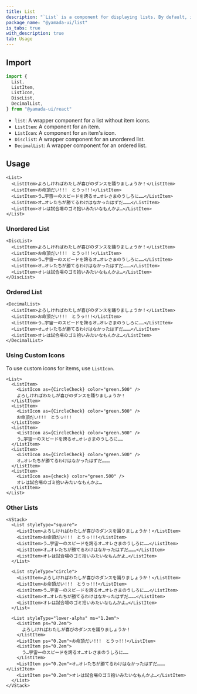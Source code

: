```yaml
---
title: List
description: "`List` is a component for displaying lists. By default, it renders a `ul` element."
package_name: "@yamada-ui/list"
is_tabs: true
with_description: true
tab: Usage
---
```


## Import

```ts
import {
  List,
  ListItem,
  ListIcon,
  DiscList,
  DecimalList,
} from "@yamada-ui/react"
```

- `list`: A wrapper component for a list without item icons.
- `ListItem`: A component for an item.
- `ListIcon`: A component for an item's icon.
- `Disclist`: A wrapper component for an unordered list.
- `DecimalList`: A wrapper component for an ordered list.

## Usage

```tsx
<List>
  <ListItem>よろしければわたしが喜びのダンスを踊りましょうか！</ListItem>
  <ListItem>お命頂だい!!!　とうっ!!!</ListItem>
  <ListItem>う…宇宙一のスピードを誇るオ…オレさまのうしろに……</ListItem>
  <ListItem>オ…オレたちが勝てるわけはなかったはずだ………</ListItem>
  <ListItem>オレは試合場のゴミ拾いみたいなもんかよ…</ListItem>
</List>
```

### Unordered List

```tsx
<DiscList>
  <ListItem>よろしければわたしが喜びのダンスを踊りましょうか！</ListItem>
  <ListItem>お命頂だい!!!　とうっ!!!</ListItem>
  <ListItem>う…宇宙一のスピードを誇るオ…オレさまのうしろに……</ListItem>
  <ListItem>オ…オレたちが勝てるわけはなかったはずだ………</ListItem>
  <ListItem>オレは試合場のゴミ拾いみたいなもんかよ…</ListItem>
</DiscList>
```

### Ordered List

```tsx
<DecimalList>
  <ListItem>よろしければわたしが喜びのダンスを踊りましょうか！</ListItem>
  <ListItem>お命頂だい!!!　とうっ!!!</ListItem>
  <ListItem>う…宇宙一のスピードを誇るオ…オレさまのうしろに……</ListItem>
  <ListItem>オ…オレたちが勝てるわけはなかったはずだ………</ListItem>
  <ListItem>オレは試合場のゴミ拾いみたいなもんかよ…</ListItem>
</DecimalList>
```

### Using Custom Icons

To use custom icons for items, use `ListIcon`.

```tsx
<List>
  <ListItem>
    <ListIcon as={CircleCheck} color="green.500" />
    よろしければわたしが喜びのダンスを踊りましょうか！
  </ListItem>
  <ListItem>
    <ListIcon as={CircleCheck} color="green.500" />
    お命頂だい!!!　とうっ!!!
  </ListItem>
  <ListItem>
    <ListIcon as={CircleCheck} color="green.500" />
    う…宇宙一のスピードを誇るオ…オレさまのうしろに……
  </ListItem>
  <ListItem>
    <ListIcon as={CircleCheck} color="green.500" />
    オ…オレたちが勝てるわけはなかったはずだ………
  </ListItem>
  <ListItem>
    <ListIcon as={check} color="green.500" />
    オレは試合場のゴミ拾いみたいなもんかよ…
  </ListItem>
</List>
```

### Other Lists

```tsx
<VStack>
  <List styleType="square">
    <ListItem>よろしければわたしが喜びのダンスを踊りましょうか！</ListItem>
    <ListItem>お命頂だい!!!　とうっ!!!</ListItem>
    <ListItem>う…宇宙一のスピードを誇るオ…オレさまのうしろに……</ListItem>
    <ListItem>オ…オレたちが勝てるわけはなかったはずだ………</ListItem>
    <ListItem>オレは試合場のゴミ拾いみたいなもんかよ…</ListItem>
  </List>

  <List styleType="circle">
    <ListItem>よろしければわたしが喜びのダンスを踊りましょうか！</ListItem>
    <ListItem>お命頂だい!!!　とうっ!!!</ListItem>
    <ListItem>う…宇宙一のスピードを誇るオ…オレさまのうしろに……</ListItem>
    <ListItem>オ…オレたちが勝てるわけはなかったはずだ………</ListItem>
    <ListItem>オレは試合場のゴミ拾いみたいなもんかよ…</ListItem>
  </List>

  <List styleType="lower-alpha" ms="1.2em">
    <ListItem ps="0.2em">
      よろしければわたしが喜びのダンスを踊りましょうか！
    </ListItem>
    <ListItem ps="0.2em">お命頂だい!!!　とうっ!!!</ListItem>
    <ListItem ps="0.2em">
      う…宇宙一のスピードを誇るオ…オレさまのうしろに……
    </ListItem>
    <ListItem ps="0.2em">オ…オレたちが勝てるわけはなかったはずだ………</ListItem>
    <ListItem ps="0.2em">オレは試合場のゴミ拾いみたいなもんかよ…</ListItem>
  </List>
</VStack>
```
